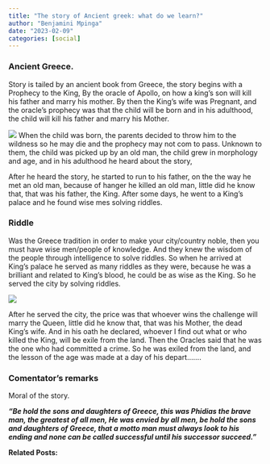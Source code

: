 ```yaml
---
title: "The story of Ancient greek: what do we learn?"
author: "Benjamini Mpinga"
date: "2023-02-09"
categories: [social]
---
```

### Ancient Greece.

Story is tailed by an ancient book from Greece, the story begins with a Prophecy to the King, By the oracle of Apollo, on how a king's son will kill his father and marry his mother. By then the King's wife was Pregnant, and the oracle's prophecy was that the child will be born and in his adulthood, the child will kill his father and marry his Mother.


![](artface3.jpg)
When the child was born, the parents decided to throw him to the wildness so he may die and the prophecy may not com to pass. Unknown to them, the child was picked up by an old man, the child grew in morphology and age, and in his adulthood he heard about the story,

After he heard the story, he started to run to his father, on the the way he met an old man, because of hanger he killed an old man, little did he know that, that was his father, the King. After some days, he went to a King's palace and he found wise mes solving riddles. 

### Riddle

Was the Greece tradition in order to make your city/country noble, then you must have wise men/people of knowledge. And they knew the wisdom of the people through intelligence to solve riddles. So when he arrived at King's palace he served as many riddles as they were, because he was a brilliant and related to King's blood, he could be as wise as the King. So he served the city by solving riddles.

![](artface2.jpg)

After he served the city, the price was that whoever wins the challenge will marry the Queen, little did he know that, that was his Mother, the dead King's wife. And in his oath he declared, whoever I find out what or who killed the King, will be exile from the land. Then the Oracles said that he was the one who had committed a crime. So he was exiled from the land, and the lesson of the age was made at a day of his depart.......

### Comentator's remarks

Moral of the story.

***"Be hold the sons and daughters of Greece, this was Phidias the brave man, the greatest of all men, He was envied by all men, be hold the sons and daughters of Greece, that a motto man must always look to his ending and none can be called successful until his successor succeed."***


**Related Posts:**
